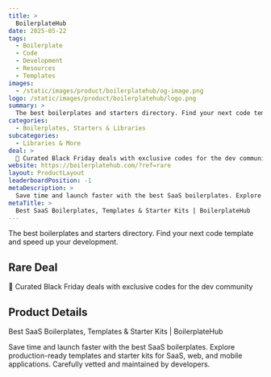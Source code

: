 ```yaml
---
title: >
  BoilerplateHub
date: 2025-05-22
tags:
  - Boilerplate
  - Code
  - Development
  - Resources
  - Templates
images:
  - /static/images/product/boilerplatehub/og-image.png
logo: /static/images/product/boilerplatehub/logo.png
summary: >
  The best boilerplates and starters directory. Find your next code template and speed up your development.
categories:
  - Boilerplates, Starters & Libraries
subcategories:
  - Libraries & More
deal: >
  🎅 Curated Black Friday deals with exclusive codes for the dev community
website: https://boilerplatehub.com/?ref=rare
layout: ProductLayout
leaderboardPosition: -1
metaDescription: >
  Save time and launch faster with the best SaaS boilerplates. Explore production-ready templates and starter kits for SaaS, web, and mobile applications. Carefully vetted and maintained by developers.
metaTitle: >
  Best SaaS Boilerplates, Templates & Starter Kits | BoilerplateHub
---
```

The best boilerplates and starters directory. Find your next code template and speed up your development.

## Rare Deal

🎅 Curated Black Friday deals with exclusive codes for the dev community

## Product Details

Best SaaS Boilerplates, Templates & Starter Kits | BoilerplateHub

Save time and launch faster with the best SaaS boilerplates. Explore production-ready templates and starter kits for SaaS, web, and mobile applications. Carefully vetted and maintained by developers.
